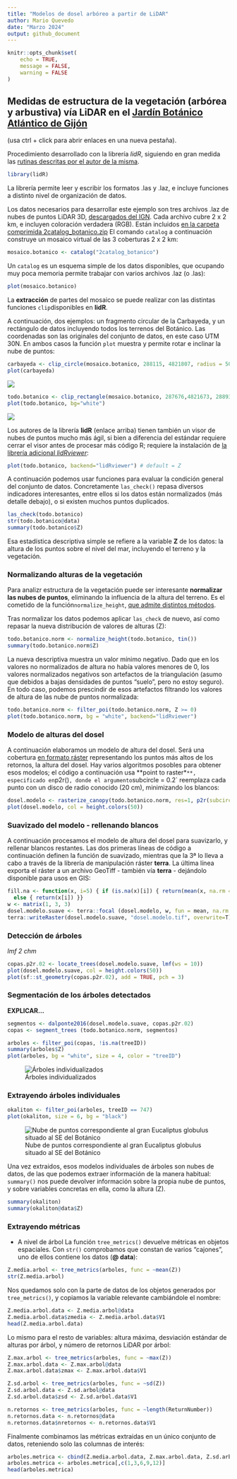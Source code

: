 ```yaml
---
title: "Modelos de dosel arbóreo a partir de LiDAR"
author: Mario Quevedo
date: "Marzo 2024"
output: github_document
---
```


```r
knitr::opts_chunk$set(
	echo = TRUE,
	message = FALSE,
	warning = FALSE
)
```

## Medidas de estructura de la vegetación (arbórea y arbustiva) vía LiDAR en el [Jardín Botánico Atlántico de Gijón](https://www.gijon.es/es/directorio/jardin-botanico-atlantico-de-gijon)

(usa ctrl + click para abrir enlaces en una nueva pestaña).

Procedimiento desarrollado con la librería *lidR*, siguiendo en gran medida las [rutinas descritas por el autor de la misma](https://github.com/r-lidar/lidR).

```r
library(lidR)
```

La librería permite leer y escribir los formatos .las y .laz, e incluye funciones a distinto nivel de organización de datos.

Los datos necesarios para desarrollar este ejemplo son tres archivos .laz de nubes de puntos LiDAR 3D, [descargados del IGN](https://centrodedescargas.cnig.es/CentroDescargas/busquedaSerie.do?codSerie=MLID2#). Cada archivo cubre 2 x 2 km, e incluyen coloración verdadera (RGB). Están incluidos [en la carpeta comprimida 2catalog_botanico.zip](https://www.dropbox.com/scl/fi/keaer5i67xc6p8toqna9d/2catalog_botanico.zip?rlkey=eb3tmq74au5i71wx3pnnrstdk&dl=0) El comando `catalog` a continuación construye un mosaico virtual de las 3 coberturas 2 x 2 km:

```r
mosaico.botanico <- catalog("2catalog_botanico")
```

Un `catalog` es un esquema simple de los datos disponibles, que ocupando muy poca memoria permite trabajar con varios archivos .laz (o .las):

```r
plot(mosaico.botanico)
```

La **extracción** de partes del mosaico se puede realizar con las distintas funciones `clip`disponibles en **lidR**.

A continuación, dos ejemplos: un fragmento circular de la Carbayeda, y un rectángulo de datos incluyendo todos los terrenos del Botánico. Las coordenadas son las originales del conjunto de datos, en este caso UTM 30N. En ambos casos la función `plot` muestra y permite rotar e inclinar la nube de puntos:

```r
carbayeda <- clip_circle(mosaico.botanico, 288115, 4821807, radius = 50)
plot(carbayeda) 
```

![](code_lidar_copas_botanico_files/figure-gfm/rgl_carbayeda.png)

```r
todo.botanico <- clip_rectangle(mosaico.botanico, 287676,4821673, 288937,4822128)  
plot(todo.botanico, bg="white") 
```

![](code_lidar_copas_botanico_files/figure-gfm/rgl_todo_botanico.png)

Los autores de la librería **lidR** (enlace arriba) tienen también un visor de nubes de puntos mucho más ágil, si bien a diferencia del estándar requiere cerrar el visor antes de procesar más código R; requiere la instalación de [la librería adicional *lidRviewer*](https://github.com/Jean-Romain/lidRviewer):

```r
plot(todo.botanico, backend="lidRviewer") # default = Z
```

A continuación podemos usar funciones para evaluar la condición general del conjunto de datos. Concretamente `las_check()` repasa diversos indicadores interesantes, entre ellos si los datos están normalizados (más detalle debajo), o si existen muchos puntos duplicados.

```r
las_check(todo.botanico)
str(todo.botanico@data)
summary(todo.botanico$Z)
```

Esa estadística descriptiva simple se refiere a la variable **Z** de los datos: la altura de los puntos sobre el nivel del mar, incluyendo el terreno y la vegetación.

### Normalizando alturas de la vegetación

Para analizr estructura de la vegetación puede ser interesante **normalizar las nubes de puntos**, eliminando la influencia de la altura del terreno. Es el cometido de la función`normalize_height`, [que admite distintos métodos](https://r-lidar.github.io/lidRbook/norm.html).

Tras normalizar los datos podemos aplicar `las_check` de nuevo, así como repasar la nueva distribución de valores de alturas (Z):

```r
todo.botanico.norm <- normalize_height(todo.botanico, tin())
summary(todo.botanico.norm$Z)
```

La nueva descriptiva muestra un valor mínimo negativo. Dado que en los valores no normalizados de altura no había valores menores de 0, los valores normalizados negativos son artefactos de la triangulación (asumo que debidos a bajas densidades de puntos "suelo", pero no estoy seguro). En todo caso, podemos prescindir de esos artefactos filtrando los valores de altura de las nube de puntos normalizada:

```r
todo.botanico.norm <- filter_poi(todo.botanico.norm, Z >= 0)
plot(todo.botanico.norm, bg = "white", backend="lidRviewer")
```

### Modelo de alturas del dosel

A continuación elaboramos un modelo de altura del dosel. Será una cobertura [en formato ráster](https://docs.qgis.org/3.28/es/docs/gentle_gis_introduction/raster_data.html) representando los puntos más altos de los retornos, la altura del dosel. Hay varios algoritmos posobles para obtener esos modelos; el código a continuación usa \*\*point to raster\*`**, especificado en`p2r()`, donde el argumento`subcircle = 0.2\` reemplaza cada punto con un disco de radio conocido (20 cm), minimizando los blancos:

```r
dosel.modelo <- rasterize_canopy(todo.botanico.norm, res=1, p2r(subcircle = 0.2), pkg="terra")
plot(dosel.modelo, col = height.colors(50))
```

### Suavizado del modelo - rellenando blancos

A continuación procesamos el modelo de altura del dosel para suavizarlo, y rellenar blancos restantes. Las dos primeras líneas de código a continuación definen la función de suavizado, mientras que la 3ª lo lleva a cabo a través de la librería de manipulación ráster **terra**. La última línea exporta el ráster a un archivo GeoTiff - también vía **terra** - dejándolo disponible para usos en GIS:

```r
fill.na <- function(x, i=5) { if (is.na(x)[i]) { return(mean(x, na.rm = TRUE)) } 
  else { return(x[i]) }}
w <- matrix(1, 3, 3)
dosel.modelo.suave <- terra::focal (dosel.modelo, w, fun = mean, na.rm = TRUE)
terra::writeRaster(dosel.modelo.suave, "dosel.modelo.tif", overwrite=T)
```

### Detección de árboles

*lmf 2 chm*

```r
copas.p2r.02 <- locate_trees(dosel.modelo.suave, lmf(ws = 10))  
plot(dosel.modelo.suave, col = height.colors(50))
plot(sf::st_geometry(copas.p2r.02), add = TRUE, pch = 3)
```

### Segmentación de los árboles detectados

**EXPLICAR...**

```r
segmentos <- dalponte2016(dosel.modelo.suave, copas.p2r.02)
copas <- segment_trees (todo.botanico.norm, segmentos)
```

```r
arboles <- filter_poi(copas, !is.na(treeID))
summary(arboles$Z)
plot(arboles, bg = "white", size = 4, color = "treeID")
```

![Árboles individualizados](code_lidar_copas_botanico_files/figure-gfm/arboles.png)

### Extrayendo árboles individuales

```r
okaliton <- filter_poi(arboles, treeID == 747)
plot(okaliton, size = 6, bg = "black")
```

![Nube de puntos correspondiente al gran Eucaliptus globulus situado al SE del Botánico](code_lidar_copas_botanico_files/figure-gfm/rgl_okaliton.png)

Una vez extraidos, esos modelos individuales de árboles son nubes de datos, de las que podemos extraer información de la manera habitual: `summary()` nos puede devolver información sobre la propia nube de puntos, y sobre variables concretas en ella, como la altura (Z).

```r
summary(okaliton)
summary(okaliton@data$Z)
```

### Extrayendo métricas

-   A nivel de árbol
La función `tree_metrics()` devuelve métricas en objetos espaciales. Con `str()` comprobamos que constan de varios "cajones", uno de ellos contiene los datos (**@ data**):
```r
Z.media.arbol <- tree_metrics(arboles, func = ~mean(Z))
str(Z.media.arbol)
```
Nos quedamos solo con la parte de datos de los objetos generados por `tree_metrics()`, y copiamos la variable relevante cambiándole el nombre:
```r
Z.media.arbol.data <- Z.media.arbol@data
Z.media.arbol.data$zmedia <- Z.media.arbol.data$V1
head(Z.media.arbol.data)
```
Lo mismo para el resto de variables: altura máxima, desviación estándar de alturas por árbol, y número de retornos LiDAR por árbol:
```r
Z.max.arbol <- tree_metrics(arboles, func = ~max(Z))
Z.max.arbol.data <- Z.max.arbol@data
Z.max.arbol.data$zmax <- Z.max.arbol.data$V1

Z.sd.arbol <- tree_metrics(arboles, func = ~sd(Z))
Z.sd.arbol.data <- Z.sd.arbol@data
Z.sd.arbol.data$zsd <- Z.sd.arbol.data$V1

n.retornos <- tree_metrics(arboles, func = ~length(ReturnNumber))
n.retornos.data <- n.retornos@data 
n.retornos.data$nretornos <- n.retornos.data$V1
```

Finalmente combinamos las métricas extraidas en un único conjunto de datos, reteniendo solo las columnas de interés:
```r
arboles.metrica <- cbind(Z.media.arbol.data, Z.max.arbol.data, Z.sd.arbol.data, n.retornos.data)
arboles.metrica <- arboles.metrica[,c(1,3,6,9,12)]
head(arboles.metrica)
```
